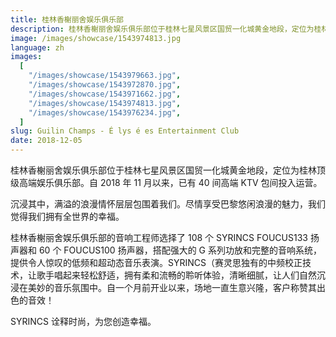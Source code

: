 ```yaml
---
title: 桂林香榭丽舍娱乐俱乐部
description: 桂林香榭丽舍娱乐俱乐部位于桂林七星风景区国贸一化城黄金地段，定位为桂林顶级高端娱乐俱乐部。自2018年11月以来，已有40间高端KTV客房投入运营。
image: /images/showcase/1543974813.jpg
language: zh
images:
  [
    "/images/showcase/1543979663.jpg",
    "/images/showcase/1543972870.jpg",
    "/images/showcase/1543971662.jpg",
    "/images/showcase/1543974813.jpg",
    "/images/showcase/1543976234.jpg",
  ]
slug: Guilin Champs - É lys é es Entertainment Club
date: 2018-12-05
---
```


桂林香榭丽舍娱乐俱乐部位于桂林七星风景区国贸一化城黄金地段，定位为桂林顶级高端娱乐俱乐部。自 2018 年 11 月以来，已有 40 间高端 KTV 包间投入运营。

沉浸其中，满溢的浪漫情怀层层包围着我们。尽情享受巴黎悠闲浪漫的魅力，我们觉得我们拥有全世界的幸福。

桂林香榭丽舍娱乐俱乐部的音响工程师选择了 108 个 SYRINCS FOUCUS133 扬声器和 60 个 FOUCUS100 扬声器，搭配强大的 G 系列功放和完整的音响系统，提供令人惊叹的低频和超动态音乐表演。SYRINCS（赛灵思独有的中频校正技术，让歌手唱起来轻松舒适，拥有柔和流畅的聆听体验，清晰细腻，让人们自然沉浸在美妙的音乐氛围中。自一个月前开业以来，场地一直生意兴隆，客户称赞其出色的音效！

SYRINCS 诠释时尚，为您创造幸福。
